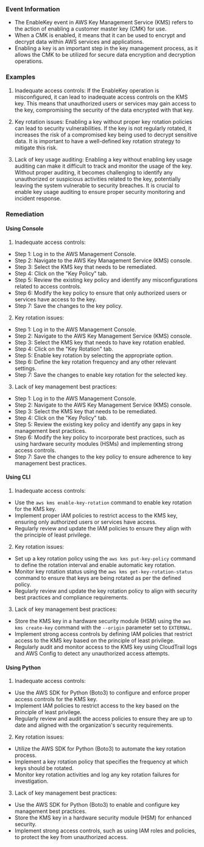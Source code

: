 
### Event Information

- The EnableKey event in AWS Key Management Service (KMS) refers to the action of enabling a customer master key (CMK) for use.
- When a CMK is enabled, it means that it can be used to encrypt and decrypt data within AWS services and applications.
- Enabling a key is an important step in the key management process, as it allows the CMK to be utilized for secure data encryption and decryption operations.


### Examples

1. Inadequate access controls: If the EnableKey operation is misconfigured, it can lead to inadequate access controls on the KMS key. This means that unauthorized users or services may gain access to the key, compromising the security of the data encrypted with that key.

2. Key rotation issues: Enabling a key without proper key rotation policies can lead to security vulnerabilities. If the key is not regularly rotated, it increases the risk of a compromised key being used to decrypt sensitive data. It is important to have a well-defined key rotation strategy to mitigate this risk.

3. Lack of key usage auditing: Enabling a key without enabling key usage auditing can make it difficult to track and monitor the usage of the key. Without proper auditing, it becomes challenging to identify any unauthorized or suspicious activities related to the key, potentially leaving the system vulnerable to security breaches. It is crucial to enable key usage auditing to ensure proper security monitoring and incident response.

### Remediation

#### Using Console

1. Inadequate access controls:
- Step 1: Log in to the AWS Management Console.
- Step 2: Navigate to the AWS Key Management Service (KMS) console.
- Step 3: Select the KMS key that needs to be remediated.
- Step 4: Click on the "Key Policy" tab.
- Step 5: Review the existing key policy and identify any misconfigurations related to access controls.
- Step 6: Modify the key policy to ensure that only authorized users or services have access to the key.
- Step 7: Save the changes to the key policy.

2. Key rotation issues:
- Step 1: Log in to the AWS Management Console.
- Step 2: Navigate to the AWS Key Management Service (KMS) console.
- Step 3: Select the KMS key that needs to have key rotation enabled.
- Step 4: Click on the "Key Rotation" tab.
- Step 5: Enable key rotation by selecting the appropriate option.
- Step 6: Define the key rotation frequency and any other relevant settings.
- Step 7: Save the changes to enable key rotation for the selected key.

3. Lack of key management best practices:
- Step 1: Log in to the AWS Management Console.
- Step 2: Navigate to the AWS Key Management Service (KMS) console.
- Step 3: Select the KMS key that needs to be remediated.
- Step 4: Click on the "Key Policy" tab.
- Step 5: Review the existing key policy and identify any gaps in key management best practices.
- Step 6: Modify the key policy to incorporate best practices, such as using hardware security modules (HSMs) and implementing strong access controls.
- Step 7: Save the changes to the key policy to ensure adherence to key management best practices.

#### Using CLI

1. Inadequate access controls:
- Use the `aws kms enable-key-rotation` command to enable key rotation for the KMS key.
- Implement proper IAM policies to restrict access to the KMS key, ensuring only authorized users or services have access.
- Regularly review and update the IAM policies to ensure they align with the principle of least privilege.

2. Key rotation issues:
- Set up a key rotation policy using the `aws kms put-key-policy` command to define the rotation interval and enable automatic key rotation.
- Monitor key rotation status using the `aws kms get-key-rotation-status` command to ensure that keys are being rotated as per the defined policy.
- Regularly review and update the key rotation policy to align with security best practices and compliance requirements.

3. Lack of key management best practices:
- Store the KMS key in a hardware security module (HSM) using the `aws kms create-key` command with the `--origin` parameter set to `EXTERNAL`.
- Implement strong access controls by defining IAM policies that restrict access to the KMS key based on the principle of least privilege.
- Regularly audit and monitor access to the KMS key using CloudTrail logs and AWS Config to detect any unauthorized access attempts.

#### Using Python

1. Inadequate access controls:
- Use the AWS SDK for Python (Boto3) to configure and enforce proper access controls for the KMS key.
- Implement IAM policies to restrict access to the key based on the principle of least privilege.
- Regularly review and audit the access policies to ensure they are up to date and aligned with the organization's security requirements.

2. Key rotation issues:
- Utilize the AWS SDK for Python (Boto3) to automate the key rotation process.
- Implement a key rotation policy that specifies the frequency at which keys should be rotated.
- Monitor key rotation activities and log any key rotation failures for investigation.

3. Lack of key management best practices:
- Use the AWS SDK for Python (Boto3) to enable and configure key management best practices.
- Store the KMS key in a hardware security module (HSM) for enhanced security.
- Implement strong access controls, such as using IAM roles and policies, to protect the key from unauthorized access.


